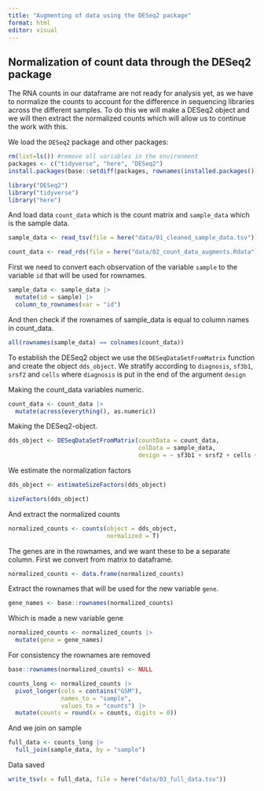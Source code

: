 ```yaml
---
title: "Augmenting of data using the DESeq2 package"
format: html
editor: visual
---
```


## Normalization of count data through the DESeq2 package

The RNA counts in our dataframe are not ready for analysis yet, as we have to normalize the counts to account for the difference in sequencing libraries across the different samples. To do this we will make a DESeq2 object and we will then extract the normalized counts which will allow us to continue the work with this.

We load the `DESeq2` package and other packages:

```r
rm(list=ls()) #remove all variables in the environment
packages <- c("tidyverse", "here", "DESeq2")
install.packages(base::setdiff(packages, rownames(installed.packages())))

library("DESeq2")
library("tidyverse")
library("here")
```

And load data `count_data` which is the count matrix and `sample_data` which is the sample data.

```r
sample_data <- read_tsv(file = here("data/01_cleaned_sample_data.tsv"))

count_data <- read_rds(file = here("data/02_count_data_augments.Rdata"))
```

First we need to convert each observation of the variable `sample` to the variable `id` that will be used for rownames.

```r
sample_data <- sample_data |>
  mutate(id = sample) |> 
  column_to_rownames(var = "id")
```

And then check if the rownames of sample_data is equal to column names in count_data.

```r
all(rownames(sample_data) == colnames(count_data))
```

To establish the DESeq2 object we use the `DESeqDataSetFromMatrix` function and create the object `dds_object`. We stratify according to `diagnosis`, `sf3b1`, `srsf2` and `cells` where `diagnosis` is put in the end of the argument `design`

Making the count_data variables numeric.

```r
count_data <- count_data |> 
  mutate(across(everything(), as.numeric))
```

Making the DESeq2-object.

```r
dds_object <- DESeqDataSetFromMatrix(countData = count_data, 
                                     colData = sample_data, 
                                     design = ~ sf3b1 + srsf2 + cells + diagnosis)
```

We estimate the normalization factors

```r
dds_object <- estimateSizeFactors(dds_object)

sizeFactors(dds_object)
```

And extract the normalized counts

```r
normalized_counts <- counts(object = dds_object, 
                            normalized = T)
```

The genes are in the rownames, and we want these to be a separate column. First we convert from matrix to dataframe.

```r
normalized_counts <- data.frame(normalized_counts)
```

Extract the rownames that will be used for the new variable `gene`.

```r
gene_names <- base::rownames(normalized_counts)

```

Which is made a new variable gene

```r
normalized_counts <- normalized_counts |> 
  mutate(gene = gene_names)
```

For consistency the rownames are removed

```r
base::rownames(normalized_counts) <- NULL
```

```r
counts_long <- normalized_counts |> 
  pivot_longer(cols = contains("GSM"), 
               names_to = "sample", 
               values_to = "counts") |> 
  mutate(counts = round(x = counts, digits = 0))
```

And we join on sample

```r
full_data <- counts_long |> 
  full_join(sample_data, by = "sample")
```

Data saved

```r
write_tsv(x = full_data, file = here("data/03_full_data.tsv"))
```
